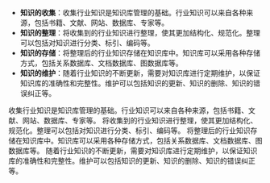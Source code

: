 


- **知识的收集**：收集行业知识是知识库管理的基础。行业知识可以来自各种来源，包括书籍、文献、网站、数据库、专家等。
- **知识的整理**：将收集到的行业知识进行整理，使其更加结构化、规范化。整理可以包括对知识进行分类、标引、编码等。
- **知识的存储**：将整理后的行业知识存储在知识库中。知识库可以采用各种存储方式，包括关系数据库、文档数据库、图数据库等。
- **知识的维护**：随着行业知识的不断更新，需要对知识库进行定期维护，以保证知识库的准确性和完整性。维护可以包括知识的更新、知识的删除、知识的错误纠正等。

<AccordionGroup>
  <Accordion title="知识的收集">
    收集行业知识是知识库管理的基础。行业知识可以来自各种来源，包括书籍、文献、网站、数据库、专家等。
  </Accordion>

  <Accordion title="知识的整理">
    将收集到的行业知识进行整理，使其更加结构化、规范化。整理可以包括对知识进行分类、标引、编码等。
  </Accordion>

  <Accordion title="知识的存储">
    将整理后的行业知识存储在知识库中。知识库可以采用各种存储方式，包括关系数据库、文档数据库、图数据库等。
  </Accordion>

  <Accordion title="知识的维护">
    随着行业知识的不断更新，需要对知识库进行定期维护，以保证知识库的准确性和完整性。维护可以包括知识的更新、知识的删除、知识的错误纠正等。
  </Accordion>
</AccordionGroup>